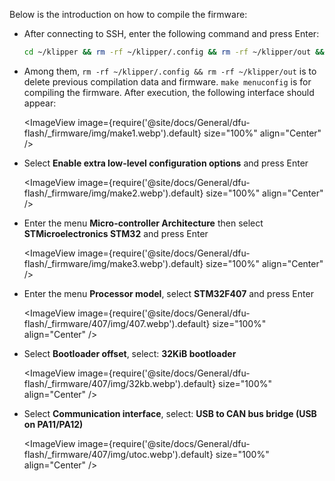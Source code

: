 Below is the introduction on how to compile the firmware:
* After connecting to SSH, enter the following command and press Enter:

    ```bash
    cd ~/klipper && rm -rf ~/klipper/.config && rm -rf ~/klipper/out && make menuconfig
    ```

* Among them, `rm -rf ~/klipper/.config && rm -rf ~/klipper/out` is to delete previous compilation data and firmware. `make menuconfig` is for compiling the firmware. After execution, the following interface should appear:

    <ImageView image={require('@site/docs/General/dfu-flash/_firmware/img/make1.webp').default} size="100%" align="Center" />

* Select **Enable extra low-level configuration options** and press Enter

    <ImageView image={require('@site/docs/General/dfu-flash/_firmware/img/make2.webp').default} size="100%" align="Center" />

* Enter the menu **Micro-controller Architecture** then select **STMicroelectronics STM32** and press Enter

    <ImageView image={require('@site/docs/General/dfu-flash/_firmware/img/make3.webp').default} size="100%" align="Center" />

* Enter the menu **Processor model**, select **STM32F407** and press Enter

    <ImageView image={require('@site/docs/General/dfu-flash/_firmware/407/img/407.webp').default} size="100%" align="Center" />

* Select **Bootloader offset**, select: **32KiB bootloader**

    <ImageView image={require('@site/docs/General/dfu-flash/_firmware/407/img/32kb.webp').default} size="100%" align="Center" />

* Select **Communication interface**, select: **USB to CAN bus bridge (USB on PA11/PA12)**

    <ImageView image={require('@site/docs/General/dfu-flash/_firmware/407/img/utoc.webp').default} size="100%" align="Center" />